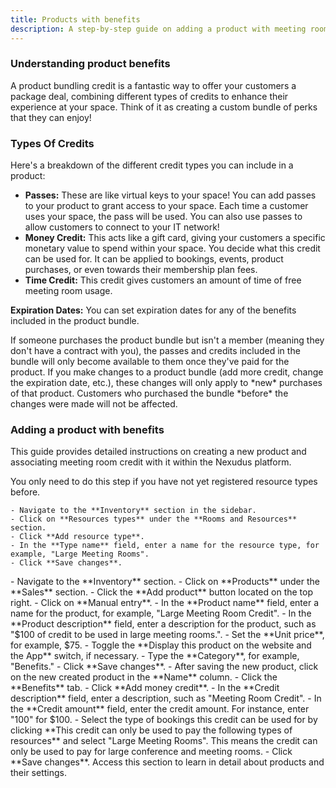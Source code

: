 ```yaml
---
title: Products with benefits
description: A step-by-step guide on adding a product with meeting room credit in Nexudus.
---
```


### Understanding product benefits

A product bundling credit is a fantastic way to offer your customers a package deal, combining different types of credits to enhance their experience at your space. Think of it as creating a custom bundle of perks that they can enjoy!


### Types Of Credits 

Here's a breakdown of the different credit types you can include in a product:

*   **Passes:** These are like virtual keys to your space! You can add passes to your product to grant access to your space. Each time a customer uses your space, the pass will be used. You can also use passes to allow customers to connect to your IT network!
*   **Money Credit:** This acts like a gift card, giving your customers a specific monetary value to spend within your space. You decide what this credit can be used for. It can be applied to bookings, events, product purchases, or even towards their membership plan fees.
*   **Time Credit:** This credit gives customers an amount of time of free meeting room usage. 

**Expiration Dates:** You can set expiration dates for any of the benefits included in the product bundle.

<Warning>
  If someone purchases the product bundle but isn't a member (meaning they don't have a contract with you), the passes and credits included in the bundle will only become available to them once they've paid for the product.
</Warning>
<Warning>
  If you make changes to a product bundle (add more credit, change the expiration date, etc.), these changes will only apply to *new* purchases of that product. Customers who purchased the bundle *before* the changes were made will not be affected.
</Warning>

### Adding a product with benefits

This guide provides detailed instructions on creating a new product and associating meeting room credit with it within the Nexudus platform.

<Steps>
  <Step title="Creating a New Resource Type">
    <Info>
      You only need to do this step if you have not yet registered resource types before.
    </Info>
    
    - Navigate to the **Inventory** section in the sidebar.
    - Click on **Resources types** under the **Rooms and Resources** section.
    - Click **Add resource type**.
    - In the **Type name** field, enter a name for the resource type, for example, "Large Meeting Rooms".
    - Click **Save changes**.
  </Step>

 <Step title="Adding a New Product">
    - Navigate to the **Inventory** section.
    - Click on **Products** under the **Sales** section.
    - Click the **Add product** button located on the top right.
    - Click on **Manual entry**.
    - In the **Product name** field, enter a name for the product, for example, "Large Meeting Room Credit".
    - In the **Product description** field, enter a description for the product, such as "$100 of credit to be used in large meeting rooms.".
    - Set the **Unit price**, for example, $75.
    - Toggle the **Display this product on the website and the App** switch, if necessary.
    - Type the **Category**, for example, "Benefits."
    - Click **Save changes**.
 </Step>

 <Step title="Adding Meeting Room Credit to the Product">
    - After saving the new product, click on the new created product in the **Name** column.
    - Click the **Benefits** tab.
    - Click **Add money credit**.
    - In the **Credit description** field, enter a description, such as "Meeting Room Credit".
    - In the **Credit amount** field, enter the credit amount. For instance, enter "100" for $100.
    - Select the type of bookings this credit can be used for by clicking **This credit can only be used to pay the following types of resources** and select "Large Meeting Rooms".
    <Note>This means the credit can only be used to pay for large conference and meeting rooms.</Note>
    - Click **Save changes**.
 </Step>
</Steps>



<Card horizontal title="Learn more about products" icon="book" href="/reference/billing/products">
    Access this section to learn in detail about products and their settings.
</Card>